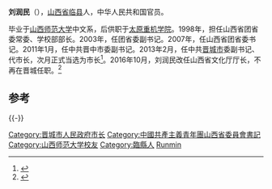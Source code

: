 '''刘润民'''（{{bd|1968年|11月||}}），[[山西省|山西省]][[临县|临县]]人，中华人民共和国官员。

毕业于[[山西师范大学|山西师范大学]]中文系，后供职于[[太原重机学院|太原重机学院]]。1998年，担任山西省团省委常委、学校部部长。2003年，任团省委副书记。2007年，任山西省团省委书记。2011年1月，任中共晋中市委副书记。2013年2月，任中共[[晋城市|晋城市]]委副书记、代市长，次月正式当选为市长<ref>{{cite news|title=刘润民当选晋城市市长|url=http://district.ce.cn/newarea/sddy/201304/01/t20130401_24251069.shtml|accessdate=2013-04-01|newspaper=中国经济网|archive-date=2020-04-12|archive-url=https://web.archive.org/web/20200412030459/http://district.ce.cn/newarea/sddy/201304/01/t20130401_24251069.shtml|dead-url=no}}</ref>。2016年10月，刘润民改任山西省文化厅厅长，不再在晋城任职。<ref>{{cite news|title=晋城原市长刘润民调任山西省文化厅党组书记|url=http://district.ce.cn/newarea/sddy/201610/24/t20161024_17092729.shtml|accessdate=2018-05-25|work=中国经济网|date=2016-10-24|archive-date=2017-02-22|archive-url=https://web.archive.org/web/20170222051709/http://district.ce.cn/newarea/sddy/201610/24/t20161024_17092729.shtml|dead-url=no}}</ref>

==参考==
{{reflist}}
{{-}}
{{start box}}
{{s-gov|prc}}
{{s-before|[[张瑞鹏|张瑞鹏]]}}
{{s-title|[[山西省文化厅|山西省文化厅]]厅长|2016年10月—}}
{{s-inc}}
{{s-before|[[王清宪|王清宪]]}}
{{s-title|[[晋城市人民政府|晋城市人民政府]]市长|2013年2月—2016年10月}}
{{s-after|[[武宏文|武宏文]]}}
{{s-civ}}
{{s-before|[[张九萍|张九萍]]}}
{{s-title|[[中国共产主义青年团山西省委员会|中国共产主义青年团山西省委员会]]书记|2007年12月-2011年1月}}
{{s-after|[[赵雁峰|赵雁峰]]}}
{{end box}}
{{中华人民共和国官员小作品}}
{{各省级行政区团委书记}}
{{晋城市市长}}
{{DEFAULTSORT:Liu劉}}
[[Category:晋城市人民政府市长|Category:晋城市人民政府市长]]
[[Category:中國共產主義青年團山西省委員會書記|Category:中國共產主義青年團山西省委員會書記]]
[[Category:山西师范大学校友|Category:山西师范大学校友]]
[[Category:臨縣人|Category:臨縣人]]
[[Category:刘姓|Runmin]]